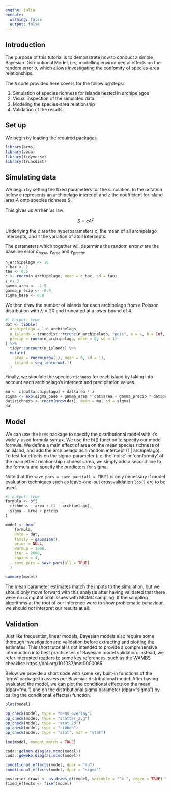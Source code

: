 ```yaml
---
engine: julia
execute:
  warning: false
  output: false
---
```


## Introduction

The purpose of this tutorial is to demonstrate how to conduct a simple Bayesian Distributional Model, i.e., modelling environmental effects on the random error $\sigma$, which allows investigating the confomity of species-area relationships.

The `R` code provided here covers for the following steps:

1. Simulation of species richness for islands nested in archipelagos
2. Visual inspection of the simulated data
3. Modeling the species-area relationship
4. Validation of the results

## Set up

We begin by loading the required packages.

```r
library(brms)
library(coda)
library(tidyverse)
library(truncdist)
```

## Simulating data

We begin by setting the fixed parameters for the simulation.
In the notation below $c$ represents an archipelago intercept and $z$ the coefficient for island area $A$ onto species richness $S$.

This gives us Arrhenius law:

$$
S = c A^z
$$

Underlying the $c$ are the hyperparameters $\bar{c}$, the mean of all archipelago intercepts, and $\tau$ the variation of atoll intercepts.

The parameters which together will determine the random error $\sigma$ are the baseline error $\sigma_{base}$, $\gamma_{area}$ and $\gamma_{precip}$.

```r
n_archipelago <- 16
c_bar <- 1
tau <- 0.5
c <- rnorm(n_archipelago, mean = c_bar, sd = tau)
z <- 3
gamma_area <- -1.5
gamma_precip <- -0.8
sigma_base <- 0.0
```

We then draw the number of islands for each archipelago from a Poisson distribution with $\lambda = 20$ and truncated at a lower bound of $4$. <!-- truncation is probably redundant given the distribution of Poisson(20) -->

```r
#| output: true
dat <- tibble(
  archipelago = 1:n_archipelago,
  n_islands = truncdist::rtrunc(n_archipelago, "pois", a = 4, b = Inf, lambda = 20),
  precip = rnorm(n_archipelago, mean = 0, sd = 1)
) %>%
  tidyr::uncount(n_islands) %>%
  mutate(
    area = rnorm(nrow(.), mean = 0, sd = 1),
    island = seq_len(nrow(.))
  )
```

Finally, we simulate the species `richness` for each island by taking into account each archipelago's intercept and precipitation values.

```r
mu <- c[dat$archipelago] + dat$area * z
sigma <- exp(sigma_base + gamma_area * dat$area + gamma_precip * dat$precip)
dat$richness <- rnorm(nrow(dat), mean = mu, sd = sigma)
dat
```

## Model

We can use the `brms` package to specify the distributional model with `R`'s widely-used formula syntax. We use the bf() function to specify our model formula. We define a main effect of area on the mean species richness of an island, and add the archipelago as a random intercept (1 | archipelago). To test for effects on the sigma-parameter (i.e. the 'noise' or 'conformity' of the main effect relationship richness~area, we simply add a second line to the formula and specify the predictors for sigma.

Note that the `save_pars = save_pars(all = TRUE)` is only necessary if model evaluation techniques such as leave-one-out crossvalidation `loo()` are to be used.

```r
#| output: true
formula <- bf(
  richness ~ area + (1 | archipelago),
  sigma ~ area + precip
)

model <- brm(
	formula, 
	data = dat,
	family = gaussian(),
	prior = NULL,
	warmup = 1000,
	iter = 2000,
	chains = 4,
	save_pars = save_pars(all = TRUE)
  )

summary(model)

```

The mean parameter estimates match the inputs to the simulation, but we should only move forward with this analysis after having validated that there were no computational issues with MCMC sampling.
If the sampling algorithms at the root of our inference were to show problematic behaviour, we should not interpret our results at all.

## Validation

Just like frequentist, linear models, Bayesian models also require some thorough investigation and validation before extracting and plotting the estimates. This short tutorial is not intended to provide a comprehensive introduction into best practiceses of Bayesian model validation. Instead, we refer interested readers to some key references, such as the WAMBS checklist: https://doi.org/10.1037/met0000065.

Below we provide a short code with some key built-in functions of the 'brms' package to assess our Bayesian distributional model.
After having evaluated the model, we can plot the conditional effects on the mean (dpar="mu") and on the distributional sigma parameter (dpar="sigma") by calling the conditional_effects() function.

```r
plot(model)

pp_check(model, type = "dens_overlay")
pp_check(model, type = "scatter_avg")
pp_check(model, type = "stat_2d")
pp_check(model, type = "ribbon")
pp_check(model, type = "stat", var = "stat")

loo(model, moment_match = TRUE)

coda::gelman.diag(as.mcmc(model))
coda::geweke.diag(as.mcmc(model))

conditional_effects(model, dpar = "mu")
conditional_effects(model, dpar = "sigma")

posterior_draws <- as_draws_df(model, variable = "^b_", regex = TRUE) %>% as.data.frame()
fixed_effects <- fixef(model)

```
